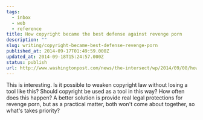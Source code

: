 ```yaml
---
tags:
  - inbox
  - web
  - reference
title: How copyright became the best defense against revenge porn
description: ""
slug: writing/copyright-became-best-defense-revenge-porn
published_at: 2014-09-17T01:49:59.000Z
updated_at: 2014-09-18T15:24:57.000Z
status: publish
url: http://www.washingtonpost.com/news/the-intersect/wp/2014/09/08/how-copyright-became-the-best-defense-against-revenge-porn/
---
```

This is interesting. Is it possible to weaken copyright law without losing a tool like this? Should copyright be used as a tool in this way? How often does this happen? A better solution is provide real legal protections for revenge porn, but as a practical matter, both won't come about together, so what's takes priority?
